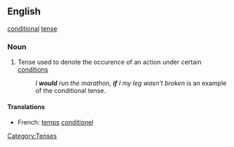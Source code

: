 ==English==
[[conditional]] [[tense]]
===Noun===
# Tense used to denote the occurence of an action under certain [[condition]]s
#:''I '''would''' run the marathon, '''if''' I my leg wasn't broken'' is an example of the conditional tense.
====Translations====
*French: [[temps]] [[conditionel]]
[[Category:Tenses]]